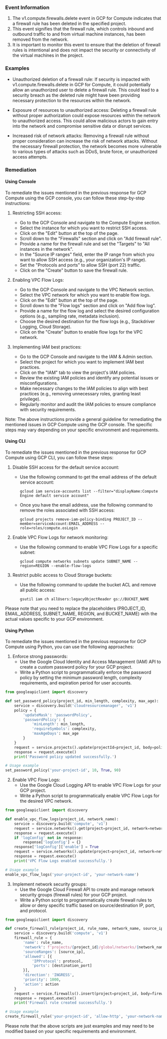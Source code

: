 
### Event Information

1. The v1.compute.firewalls.delete event in GCP for Compute indicates that a firewall rule has been deleted in the specified project.
2. This event signifies that the firewall rule, which controls inbound and outbound traffic to and from virtual machine instances, has been removed from the network.
3. It is important to monitor this event to ensure that the deletion of firewall rules is intentional and does not impact the security or connectivity of the virtual machines in the project.


### Examples

- Unauthorized deletion of a firewall rule: If security is impacted with v1.compute.firewalls.delete in GCP for Compute, it could potentially allow an unauthorized user to delete a firewall rule. This could lead to a security breach as the deleted rule might have been providing necessary protection to the resources within the network.

- Exposure of resources to unauthorized access: Deleting a firewall rule without proper authorization could expose resources within the network to unauthorized access. This could allow malicious actors to gain entry into the network and compromise sensitive data or disrupt services.

- Increased risk of network attacks: Removing a firewall rule without proper consideration can increase the risk of network attacks. Without the necessary firewall protection, the network becomes more vulnerable to various types of attacks such as DDoS, brute force, or unauthorized access attempts.

### Remediation

#### Using Console

To remediate the issues mentioned in the previous response for GCP Compute using the GCP console, you can follow these step-by-step instructions:

1. Restricting SSH access:
   - Go to the GCP Console and navigate to the Compute Engine section.
   - Select the instance for which you want to restrict SSH access.
   - Click on the "Edit" button at the top of the page.
   - Scroll down to the "Firewalls" section and click on "Add firewall rule".
   - Provide a name for the firewall rule and set the "Targets" to "All instances in the network".
   - In the "Source IP ranges" field, enter the IP range from which you want to allow SSH access (e.g., your organization's IP range).
   - Set the "Protocols and ports" to allow SSH (port 22) traffic.
   - Click on the "Create" button to save the firewall rule.

2. Enabling VPC Flow Logs:
   - Go to the GCP Console and navigate to the VPC Network section.
   - Select the VPC network for which you want to enable flow logs.
   - Click on the "Edit" button at the top of the page.
   - Scroll down to the "Flow logs" section and click on "Add flow log".
   - Provide a name for the flow log and select the desired configuration options (e.g., sampling rate, metadata inclusion).
   - Choose the desired destination for the flow logs (e.g., Stackdriver Logging, Cloud Storage).
   - Click on the "Create" button to enable flow logs for the VPC network.

3. Implementing IAM best practices:
   - Go to the GCP Console and navigate to the IAM & Admin section.
   - Select the project for which you want to implement IAM best practices.
   - Click on the "IAM" tab to view the project's IAM policies.
   - Review the existing IAM policies and identify any potential issues or misconfigurations.
   - Make necessary changes to the IAM policies to align with best practices (e.g., removing unnecessary roles, granting least privilege).
   - Regularly monitor and audit the IAM policies to ensure compliance with security requirements.

Note: The above instructions provide a general guideline for remediating the mentioned issues in GCP Compute using the GCP console. The specific steps may vary depending on your specific environment and requirements.

#### Using CLI

To remediate the issues mentioned in the previous response for GCP Compute using GCP CLI, you can follow these steps:

1. Disable SSH access for the default service account:
   - Use the following command to get the email address of the default service account:
     ```
     gcloud iam service-accounts list --filter="displayName:Compute Engine default service account"
     ```
   - Once you have the email address, use the following command to remove the roles associated with SSH access:
     ```
     gcloud projects remove-iam-policy-binding PROJECT_ID --member=serviceAccount:EMAIL_ADDRESS --role=roles/compute.osLogin
     ```

2. Enable VPC Flow Logs for network monitoring:
   - Use the following command to enable VPC Flow Logs for a specific subnet:
     ```
     gcloud compute networks subnets update SUBNET_NAME --region=REGION --enable-flow-logs
     ```

3. Restrict public access to Cloud Storage buckets:
   - Use the following command to update the bucket ACL and remove all public access:
     ```
     gsutil iam ch allUsers:legacyObjectReader gs://BUCKET_NAME
     ```

Please note that you need to replace the placeholders (PROJECT_ID, EMAIL_ADDRESS, SUBNET_NAME, REGION, and BUCKET_NAME) with the actual values specific to your GCP environment.

#### Using Python

To remediate the issues mentioned in the previous response for GCP Compute using Python, you can use the following approaches:

1. Enforce strong passwords:
   - Use the Google Cloud Identity and Access Management (IAM) API to create a custom password policy for your GCP project.
   - Write a Python script to programmatically enforce the password policy by setting the minimum password length, complexity requirements, and expiration period for user accounts.

```python
from googleapiclient import discovery

def set_password_policy(project_id, min_length, complexity, max_age):
    service = discovery.build('cloudresourcemanager', 'v1')
    policy = {
        'updateMask': 'passwordPolicy',
        'passwordPolicy': {
            'minLength': min_length,
            'requireSymbols': complexity,
            'maxAgeDays': max_age
        }
    }
    request = service.projects().update(projectId=project_id, body=policy)
    response = request.execute()
    print('Password policy updated successfully.')

# Usage example
set_password_policy('your-project-id', 10, True, 90)
```

2. Enable VPC Flow Logs:
   - Use the Google Cloud Logging API to enable VPC Flow Logs for your GCP project.
   - Write a Python script to programmatically enable VPC Flow Logs for the desired VPC network.

```python
from googleapiclient import discovery

def enable_vpc_flow_logs(project_id, network_name):
    service = discovery.build('compute', 'v1')
    request = service.networks().get(project=project_id, network=network_name)
    response = request.execute()
    if 'logConfig' not in response:
        response['logConfig'] = {}
    response['logConfig']['enable'] = True
    request = service.networks().update(project=project_id, network=network_name, body=response)
    response = request.execute()
    print('VPC Flow Logs enabled successfully.')

# Usage example
enable_vpc_flow_logs('your-project-id', 'your-network-name')
```

3. Implement network security groups:
   - Use the Google Cloud Firewall API to create and manage network security groups (firewall rules) for your GCP project.
   - Write a Python script to programmatically create firewall rules to allow or deny specific traffic based on source/destination IP, port, and protocol.

```python
from googleapiclient import discovery

def create_firewall_rule(project_id, rule_name, network_name, source_ip, destination_port, protocol, action):
    service = discovery.build('compute', 'v1')
    firewall_rule = {
        'name': rule_name,
        'network': f'projects/{project_id}/global/networks/{network_name}',
        'sourceRanges': [source_ip],
        'allowed': [{
            'IPProtocol': protocol,
            'ports': [destination_port]
        }],
        'direction': 'INGRESS',
        'priority': 1000,
        'action': action
    }
    request = service.firewalls().insert(project=project_id, body=firewall_rule)
    response = request.execute()
    print('Firewall rule created successfully.')

# Usage example
create_firewall_rule('your-project-id', 'allow-http', 'your-network-name', '0.0.0.0/0', '80', 'TCP', 'ALLOW')
```

Please note that the above scripts are just examples and may need to be modified based on your specific requirements and environment.

